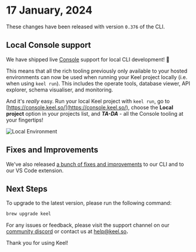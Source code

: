 
# 17 January, 2024

These changes have been released with version `0.376` of the CLI.

## Local Console support

We have shipped live [Console](https://console.keel.so/) support for local CLI development! 🚀 

This means that all the rich tooling previously only available to your hosted environments can now be used when running your Keel project locally (i.e. when using `keel run`).  This includes the operate tools, database viewer, API explorer, schema visualiser, and monitoring.

And it's _really_ easy.  Run your local Keel project with `keel run`, go to [https://console.keel.so/](https://console.keel.so/), choose the **Local project** option in your projects list, and ***TA-DA*** - all the Console tooling at your fingertips!

![Local Environment](/release-notes/0-376-local-env-menu.png)

## Fixes and Improvements

We've also released [a bunch of fixes and improvements](https://github.com/teamkeel/keel/releases/tag/v0.376.0) to our CLI and to our VS Code extension. 

## Next Steps

To upgrade to the latest version, please run the following command:

```bash
brew upgrade keel
```

For any issues or feedback, please visit the support channel on our [community discord](https://keel.so/discord) or contact us at [help@keel.so](mailto:help@keel.so)**.**

Thank you for using Keel!